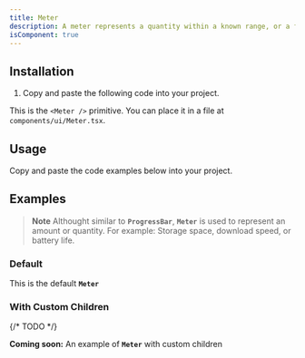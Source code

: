 ```yaml
---
title: Meter
description: A meter represents a quantity within a known range, or a fractional value.
isComponent: true
---
```


## Installation

1. Copy and paste the following code into your project.

This is the `<Meter />` primitive. You can place it in a file at `components/ui/Meter.tsx`.

## Usage

Copy and paste the code examples below into your project.

<ComponentSource src="../../packages/ui/src/Meter.tsx" />

## Examples

> **Note**
> Althought similar to **`ProgressBar`**, **`Meter`** is used to represent an amount or quantity. For example: Storage space, download speed, or battery life.

### Default

This is the default **`Meter`**

<ComponentExample name="Meter" story="default" />

### With Custom Children

{/* TODO */}

**Coming soon:** An example of **`Meter`** with custom children
